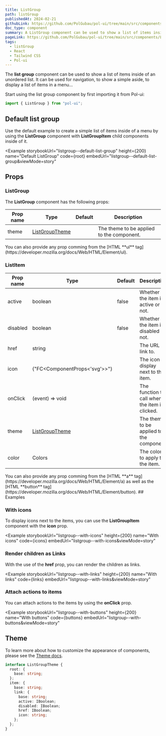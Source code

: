 ```yaml
---
title: ListGroup
path: listGroup
publishedAt: 2024-02-21
githubLink: https://github.com/PolGubau/pol-ui/tree/main/src/components/ListGroup
doc_type: component
summary: A ListGroup component can be used to show a list of items inside of an unordered list. It can be used for navigation, to show a simple aside, to display a list of items in a menu...
pageLink: https://github.com/PolGubau/pol-ui/tree/main/src/components/ListGroup
tags:
  - listGroup
  - React
  - Tailwind CSS
  - Pol-ui
---
```






The **list group** component can be used to show a list of items inside of an unordered list.
It can be used for navigation, to show a simple aside, to display a list of items in a menu...

Start using the list group component by first importing it from Pol-ui:

```jsx
import { ListGroup } from "pol-ui";
```

## Default list group

Use the default example to create a simple list of items inside of a menu by using the **ListGroup** component with **ListGroupItem** child components inside of it.

<Example
  storybookUrl="listgroup--default-list-group"
  height={200}
  name="Default ListGroup"
  code={root}
  embedUrl="listgroup--default-list-group&viewMode=story"
>
  <RootCode />
</Example>

## Props

### ListGroup

The **ListGroup** component has the following props:

| Prop name | Type                     | Default | Description                               |
| --------- | ------------------------ | ------- | ----------------------------------------- |
| theme     | [ListGroupTheme](#theme) |         | The theme to be applied to the component. |

<Callout emoji="💡">
  You can also provide any prop comming from the [HTML **ul**
  tag](https://developer.mozilla.org/docs/Web/HTML/Element/ul).
</Callout>

### ListItem

| Prop name | Type                          | Default | Description                                    |
| --------- | ----------------------------- | ------- | ---------------------------------------------- |
| active    | boolean                       | false   | Whether the item is active or not.             |
| disabled  | boolean                       | false   | Whether the item is disabled or not.           |
| href      | string                        |         | The URL to link to.                            |
| icon      | {"FC<ComponentProps<'svg'>>"} |         | The icon to display next to the item.          |
| onClick   | (event) => void               |         | The function to call when the item is clicked. |
| theme     | [ListGroupTheme](#theme)      |         | The theme to be applied to the component.      |
| color     | Colors                        |         | The color to apply to the item.                |

<Callout emoji="💡">
  You can also provide any prop comming from the [HTML **a**
  tag](https://developer.mozilla.org/docs/Web/HTML/Element/a) as well as the
  [HTML **button**
  tag](https://developer.mozilla.org/docs/Web/HTML/Element/button).
</Callout>
## Examples

### With icons

To display icons next to the items, you can use the **ListGroupItem** component with the **icon** prop.

<Example
  storybookUrl="listgroup--with-icons"
  height={200}
  name="With icons"
  code={icons}
  embedUrl="listgroup--with-icons&viewMode=story"
>
  <IconsCode />
</Example>

### Render children as Links

With the use of the **href** prop, you can render the children as links.

<Example
  storybookUrl="listgroup--with-links"
  height={200}
  name="With links"
  code={links}
  embedUrl="listgroup--with-links&viewMode=story"
>
  <LinksCode />
</Example>

### Attach actions to items

You can attach actions to the items by using the **onClick** prop.

<Example
  storybookUrl="listgroup--with-buttons"
  height={200}
  name="With buttons"
  code={buttons}
  embedUrl="listgroup--with-buttons&viewMode=story"
>
  <ButtonsCode />
</Example>

## Theme

To learn more about how to customize the appearance of components, please see the [Theme docs](/docs/theme).

```ts
interface ListGroupTheme {
  root: {
    base: string;
  };
  item: {
    base: string;
    link: {
      base: string;
      active: IBoolean;
      disabled: IBoolean;
      href: IBoolean;
      icon: string;
    };
  };
}
```
